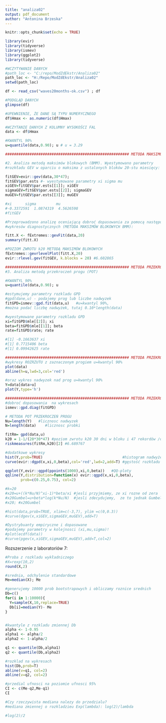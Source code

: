 ```yaml
---
title: "analiza02"
output: pdf_document
author: "Antonina Brzeska"
---
```


```r
knitr::opts_chunk$set(echo = TRUE)
```


```r
library(evir)
library(tidyverse)
library(ismev)
library(ggplot2)
library(tidyverse)
```



```r

#WCZYTYWANIE DANYCH
#path_loc <- "C:/repo/ModZdEkstr/Analiza02"
path_loc <- "H:/Repo/ModZdEkstr/Analiza02"
setwd(path_loc)

df <- read_csv("waves20months-ok.csv") ; df

#PODGLĄD DANYCH
glimpse(df)

#UPEWNIENIE, ŻE DANE SĄ TYPU NUMERYCZNEGO
df$Hmax <- as.numeric(df$Hmax)

#WCZYTANIE DANYCH Z KOLUMNY WYSOKOŚCI FAL
data <- df$Hmax

#KWANTYL 90%
u=quantile(data,0.90); u # u = 3.29 

```

```r
######################################################## METODA MAKSIMÓW BLOKOWYCH BMM

#2. Analiza metodą maksimów blokowych (BMM). Wyestymowano parametry
#rozkładu GEV w oparciu o maksima z ustalonych bloków 20-stu miesięcy:

fitGEV=evir::gev(data,30*47); 
fitGEV$par.ests #- wyestymowane parametry xi sigma mu
xiGEV=fitGEV$par.ests[[1]]; xiGEV
sigmaGEV=fitGEV$par.ests[[2]]; sigmaGEV
muGEV=fitGEV$par.ests[[3]]; muGEV

#xi      sigma         mu 
#-0.3372591  1.0874319  4.5626598
#fitGEV
```


```r
#Przeprowadzono analizę oceniającą dobroć dopasowania za pomocą następujących
#wykresów diagnostycznych (METODA MAKSIMÓW BLOKOWYCH BMM):

fitt.X <- fExtremes::gevFit(data,20)
summary(fitt.X)

```

```r
#POZIOM ZWROTU k20 METODĄ MAKSIMÓW BLOKOWYCH
fExtremes::gevrlevelPlot(fitt.X,20)
evir::rlevel.gev(fitGEV, k.blocks = 20) #6.602865

```
```r
######################################################## METODA PRZEKROCZEŃ PROGU POT
#3. Analiza metodą przekroczeń progu (POT)

#KWANTYL 90%
u=quantile(data,0.90); u

#estymujemy parametry rozkladu GPD
#gpd(dane,u) - podajemy prog lub liczbe nadwyzek
fitGPD=ismev::gpd.fit(data,u)   #u=kwantyl 90%, 
#można podać liczbę nadwyżek, tutaj 0.10*length(data)

#wyestymowane parametry rozkladu GPD
xi=fitGPD$mle[[2]]; xi
beta=fitGPD$mle[[1]]; beta
rate=fitGPD$rate; rate

#[1] -0.1663637 xi
#[1] 0.7715406 beta
#[1] 0.09942625 rate

```

```r
######################################################## METODA PRZEKROCZEŃ PROGU POT
#wykresy ROZRZUTU z zaznaczonym progiem u=kwantyl 90%
plot(data)
abline(h=u,lwd=3,col='red')   

#oraz wykres nadwyzek nad prog u=kwantyl 90%
Y=data[data>u]
plot(Y,type='h')

```

```r
######################################################## METODA PRZEKROCZEŃ PROGU POT
#dobroć dopasowania  na wykresach 
ismev::gpd.diag(fitGPD)

```

```r
# METODA POT PRZEKROCZEŃ PROGU
Nu=length(Y)   #licznosc nadwyzek
N=length(data)    #licznosc probki

fitRm= gpd(data,u)
k20 = 1-1/(20*30*47) #poziom zwrotu k20 30 dni w bloku i 47 rekordów /dzień
riskmeasures(fitRm,k20)[2] #6.689767
```

```r
#dodatkowe wykresy
hist(Y,prob=TRUE)                                    #histogram nadwyżek
curve(evir::dgpd(x,xi,0,beta),col='red',lwd=2,add=T) #gęstość rozkładu GPD

qqplot(Y,evir::qgpd(ppoints(1000),xi,0,beta))   #QQ-ploty
qqline(Y,distribution=function(x) evir::qgpd(x,xi,0,beta),
       prob=c(0.25,0.75), col=2)

```

```r
#k=20
#x20=u+((k*Nu/N)^xi-1)*beta/xi #jesli przyjmiemy, ze xi rozne od zera 
#x20Gumbel=u+beta*log(k*Nu/N)  #jesli zdecydujemy,  ze to jednak Gumbel
#x20; #x20Gumbel

```


```r
#hist(data,prob=TRUE, xlim=c(-3,7), ylim =c(0,0.3))
#curve(dgev(x,xiGEV,sigmaGEV,muGEV),add=T)
```
```r
#Dystrybuanty empiryczne i dopasowane 
#podajemy parametry w kolejnosci (xi,mu,sigma)!
#plot(ecdf(data))
#curve(pgev(x,xiGEV,sigmaGEV,muGEV),add=T,col=2)
```


Rozszerzenie z laboratoriów 7:
```r
#Proba z rozkladu wykładniczego
#X=rexp(10,2)
round(X,2)

#srednia, odchylenie standardowe
Me=median(X); Me

#generujemy 10000 prob bootstrapowych i obliczamy roznice srednich
Db=c()
for(i in 1:10000){
  Y=sample(X,10,replace=TRUE)
  Db[i]=median(Y)- Me
}


#kwantyle z rozkladu zmiennej Db
alpha <- 1-0.95
alpha1 <- alpha/2
alpha2 <- 1-alpha/2

q1 <- quantile(Db,alpha1)
q2 <- quantile(Db,alpha2)

#rozklad na wykresach
hist(Db,prob=T)
abline(v=q1, col=2)
abline(v=q2, col=2)

#przedial ufnosci na poziomie ufnosci 95%
CI <- c(Me-q2,Me-q1)
CI

#Czy rzeczywista mediana nalezy do przedzialu?
#mediana zmiennej o rozkladzieu Exp(lambda): log(2)/lambda

#log(2)/2



```
